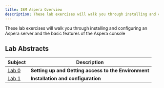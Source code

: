 ```yaml
---
title: IBM Aspera Overview
description: These lab exercises will walk you through installing and configuring an Aspera server and the basic features of the Aspera console
---
```


<PageDescription>

These lab exercises will walk you through installing and configuring an Aspera server and the basic features of the Aspera console

</PageDescription>

## Lab Abstracts

|  Subject                            | Description                                            |                                                               
|-------------------------|------------------------------------------------------------------------------------------------------------|
| [Lab 0](lab0/)       | **Setting up and Getting access to the Environment**
| [Lab 1](lab1/)       | **Installation and configuration** 
